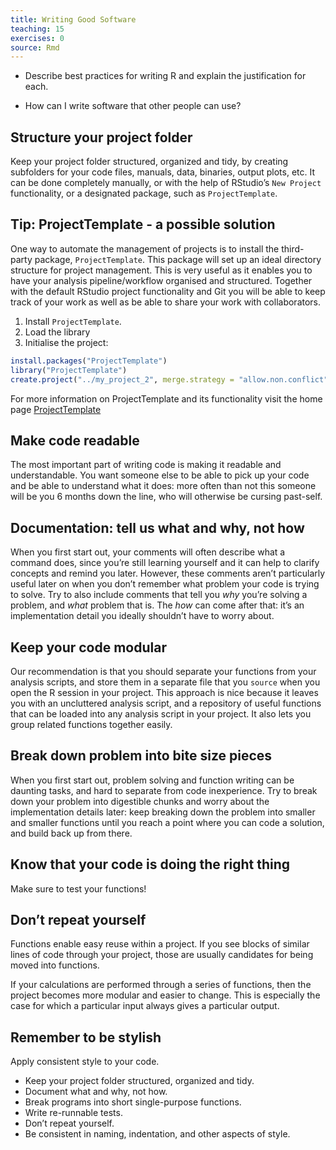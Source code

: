 ```yaml
---
title: Writing Good Software
teaching: 15
exercises: 0
source: Rmd
---
```


::::::::::::::::::::::::::::::::::::::: objectives

- Describe best practices for writing R and explain the justification for each.

::::::::::::::::::::::::::::::::::::::::::::::::::

:::::::::::::::::::::::::::::::::::::::: questions

- How can I write software that other people can use?

::::::::::::::::::::::::::::::::::::::::::::::::::

## Structure your project folder

Keep your project folder structured, organized and tidy, by creating subfolders for your code files, manuals, data, binaries, output plots, etc. It can be done completely manually, or with the help of RStudio's `New Project` functionality, or a designated package, such as `ProjectTemplate`.

:::::::::::::::::::::::::::::::::::::::::  callout

## Tip: ProjectTemplate - a possible solution

One way to automate the management of projects is to install the third-party package, `ProjectTemplate`.
This package will set up an ideal directory structure for project management.
This is very useful as it enables you to have your analysis pipeline/workflow organised and structured.
Together with the default RStudio project functionality and Git you will be able to keep track of your
work as well as be able to share your work with collaborators.

1. Install `ProjectTemplate`.
2. Load the library
3. Initialise the project:

```r
install.packages("ProjectTemplate")
library("ProjectTemplate")
create.project("../my_project_2", merge.strategy = "allow.non.conflict")
```

For more information on ProjectTemplate and its functionality visit the
home page [ProjectTemplate](https://projecttemplate.net/index.html)

::::::::::::::::::::::::::::::::::::::::::::::::::

## Make code readable

The most important part of writing code is making it readable and understandable.
You want someone else to be able to pick up your code and be able to understand
what it does: more often than not this someone will be you 6 months down the line,
who will otherwise be cursing past-self.

## Documentation: tell us what and why, not how

When you first start out, your comments will often describe what a command does,
since you're still learning yourself and it can help to clarify concepts and
remind you later. However, these comments aren't particularly useful later on
when you don't remember what problem your code is trying to solve. Try to also
include comments that tell you _why_ you're solving a problem, and _what_ problem
that is. The _how_ can come after that: it's an implementation detail you ideally
shouldn't have to worry about.

## Keep your code modular

Our recommendation is that you should separate your functions from your analysis
scripts, and store them in a separate file that you `source` when you open the R
session in your project. This approach is nice because it leaves you with an
uncluttered analysis script, and a repository of useful functions that can be
loaded into any analysis script in your project. It also lets you group related
functions together easily.

## Break down problem into bite size pieces

When you first start out, problem solving and function writing can be daunting
tasks, and hard to separate from code inexperience. Try to break down your
problem into digestible chunks and worry about the implementation details later:
keep breaking down the problem into smaller and smaller functions until you
reach a point where you can code a solution, and build back up from there.

## Know that your code is doing the right thing

Make sure to test your functions!

## Don't repeat yourself

Functions enable easy reuse within a project. If you see blocks of similar
lines of code through your project, those are usually candidates for being
moved into functions.

If your calculations are performed through a series of functions, then the
project becomes more modular and easier to change. This is especially the case
for which a particular input always gives a particular output.

## Remember to be stylish

Apply consistent style to your code.

:::::::::::::::::::::::::::::::::::::::: keypoints

- Keep your project folder structured, organized and tidy.
- Document what and why, not how.
- Break programs into short single-purpose functions.
- Write re-runnable tests.
- Don't repeat yourself.
- Be consistent in naming, indentation, and other aspects of style.

::::::::::::::::::::::::::::::::::::::::::::::::::
